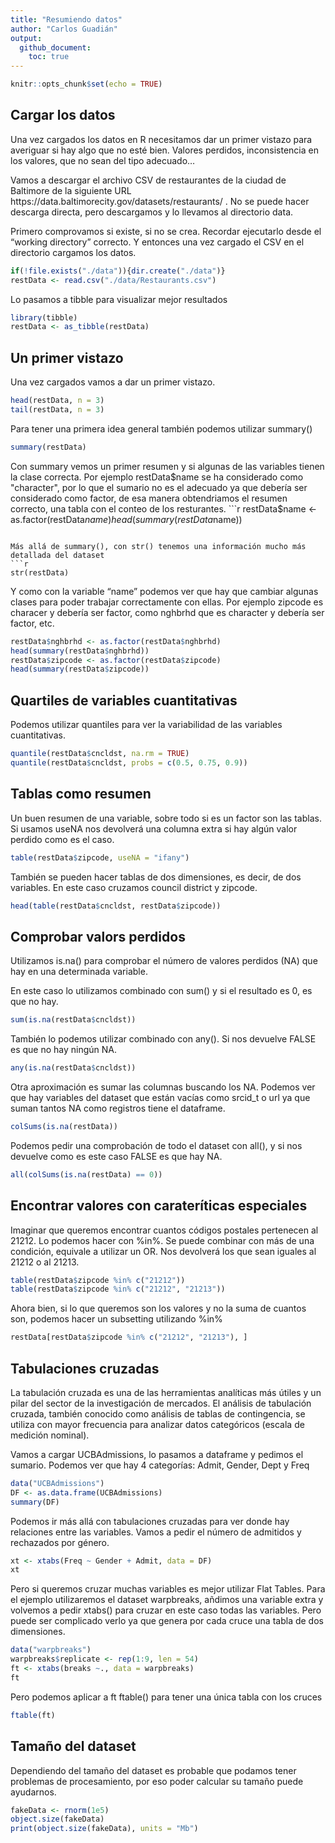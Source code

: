 ```yaml
---
title: "Resumiendo datos"
author: "Carlos Guadián"
output: 
  github_document:
    toc: true
---
```


```r
knitr::opts_chunk$set(echo = TRUE)
```

## Cargar los datos
Una vez cargados los datos en R necesitamos dar un primer vistazo para averiguar si hay algo que no esté bien. Valores perdidos, inconsistencia en los valores, que no sean del tipo adecuado...

Vamos a descargar el archivo CSV de restaurantes de la ciudad de Baltimore de la siguiente URL https://data.baltimorecity.gov/datasets/restaurants/ . No se puede hacer descarga directa, pero descargamos y lo llevamos al directorio data.

Primero comprovamos si existe, si no se crea. Recordar ejecutarlo desde el "working directory" correcto. Y entonces una vez cargado el CSV en el directorio cargamos los datos.
```r
if(!file.exists("./data")){dir.create("./data")}
restData <- read.csv("./data/Restaurants.csv")
```

Lo pasamos a tibble para visualizar mejor resultados
```r
library(tibble)
restData <- as_tibble(restData)
```

## Un primer vistazo
Una vez cargados vamos a dar un primer vistazo.
```r
head(restData, n = 3)
tail(restData, n = 3)
```

Para tener una primera idea general también podemos utilizar summary()
```r
summary(restData)
```

Con summary vemos un primer resumen y si algunas de las variables tienen la clase correcta. Por ejemplo restData$name se ha considerado como "character", por lo que el sumario no es el adecuado ya que debería ser considerado como factor, de esa manera obtendriamos el resumen correcto, una tabla con el conteo de los resturantes.
```r
restData$name <- as.factor(restData$name)
head(summary(restData$name))
```

Más allá de summary(), con str() tenemos una información mucho más detallada del dataset
```r
str(restData)
```

Y como con la variable "name" podemos ver que hay que cambiar algunas clases para poder trabajar correctamente con ellas. Por ejemplo zipcode es characer y debería ser factor, como nghbrhd que es character y debería ser factor, etc.
```r
restData$nghbrhd <- as.factor(restData$nghbrhd)
head(summary(restData$nghbrhd))
restData$zipcode <- as.factor(restData$zipcode)
head(summary(restData$zipcode))
```

## Quartiles de variables cuantitativas
Podemos utilizar quantiles para ver la variabilidad de las variables cuantitativas.
```r
quantile(restData$cncldst, na.rm = TRUE)
quantile(restData$cncldst, probs = c(0.5, 0.75, 0.9))
```

## Tablas como resumen
Un buen resumen de una variable, sobre todo si es un factor son las tablas. Si usamos useNA nos devolverá una columna extra si hay algún valor perdido como es el caso.
```r
table(restData$zipcode, useNA = "ifany")
```

También se pueden hacer tablas de dos dimensiones, es decir, de dos variables. En este caso cruzamos council district y zipcode.
```r
head(table(restData$cncldst, restData$zipcode))
```

## Comprobar valors perdidos
Utilizamos is.na() para comprobar el número de valores perdidos (NA) que hay en una determinada variable.

En este caso lo utilizamos combinado con sum() y si el resultado es 0, es que no hay.
```r
sum(is.na(restData$cncldst))
```

También lo podemos utilizar combinado con any(). Si nos devuelve FALSE es que no hay ningún NA.
```r
any(is.na(restData$cncldst))
```

Otra aproximación es sumar las columnas buscando los NA. Podemos ver que hay variables del dataset que están vacías como srcid_t o url ya que suman tantos NA como registros tiene el dataframe.
```r
colSums(is.na(restData))
```

Podemos pedir una comprobación de todo el dataset con all(), y si nos devuelve como es este caso FALSE es que hay NA.
```r
all(colSums(is.na(restData) == 0))
```

## Encontrar valores con carateríticas especiales
Imaginar que queremos encontrar cuantos códigos postales pertenecen al 21212. Lo podemos hacer con %in%. Se puede combinar con más de una condición, equivale a utilizar un OR. Nos devolverá los que sean iguales al 21212 o al 21213.
```r
table(restData$zipcode %in% c("21212"))
table(restData$zipcode %in% c("21212", "21213"))
```

Ahora bien, si lo que queremos son los valores y no la suma de cuantos son, podemos hacer un subsetting utilizando %in%
```r
restData[restData$zipcode %in% c("21212", "21213"), ]
```

## Tabulaciones cruzadas
La tabulación cruzada es una de las herramientas analíticas más útiles y un pilar del sector de la investigación de mercados. El análisis de tabulación cruzada, también conocido como análisis de tablas de contingencia, se utiliza con mayor frecuencia para analizar datos categóricos (escala de medición nominal).

Vamos a cargar UCBAdmissions, lo pasamos a dataframe y pedimos el sumario. Podemos ver que hay 4 categorías: Admit, Gender, Dept y Freq
```r
data("UCBAdmissions")
DF <- as.data.frame(UCBAdmissions)
summary(DF)
```

Podemos ir más allá con tabulaciones cruzadas para ver donde hay relaciones entre las variables. Vamos a pedir el número de admitidos y rechazados por género.
```r
xt <- xtabs(Freq ~ Gender + Admit, data = DF)
xt
```

Pero si queremos cruzar muchas variables es mejor utilizar Flat Tables. Para el ejemplo utilizaremos el dataset warpbreaks, añdimos una variable extra y volvemos a pedir xtabs() para cruzar en este caso todas las variables. Pero puede ser complicado verlo ya que genera por cada cruce una tabla de dos dimensiones.
```r
data("warpbreaks")
warpbreaks$replicate <- rep(1:9, len = 54)
ft <- xtabs(breaks ~., data = warpbreaks)
ft
```

Pero podemos aplicar a ft ftable() para tener una única tabla con los cruces
```r
ftable(ft)
```

## Tamaño del dataset
Dependiendo del tamaño del dataset es probable que podamos tener problemas de procesamiento, por eso poder calcular su tamaño puede ayudarnos.
```r
fakeData <- rnorm(1e5)
object.size(fakeData)
print(object.size(fakeData), units = "Mb")
```